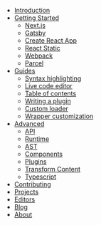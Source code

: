 - [Introduction](/)
- [Getting Started](/getting-started)
  - [Next.js](/getting-started/next)
  - [Gatsby](/getting-started/gatsby)
  - [Create React App](/getting-started/create-react-app)
  - [React Static](/getting-started/react-static)
  - [Webpack](/getting-started/webpack)
  - [Parcel](/getting-started/parcel)
- [Guides](/guides)
  - [Syntax highlighting](/guides/syntax-highlighting)
  - [Live code editor](/guides/live-code)
  - [Table of contents](/guides/table-of-contents)
  - [Writing a plugin](/guides/writing-a-plugin)
  - [Custom loader](/guides/custom-loader)
  - [Wrapper customization](/guides/wrapper-customization)
- [Advanced](/advanced)
  - [API](/advanced/api)
  - [Runtime](/advanced/runtime)
  - [AST](/advanced/ast)
  - [Components](/advanced/components)
  - [Plugins](/advanced/plugins)
  - [Transform Content](/advanced/transform-content)
  - [Typescript](/advanced/typescript)
- [Contributing](/contributing)
- [Projects](/projects)
- [Editors](/editors)
- [Blog](/blog)
- [About](/about)
